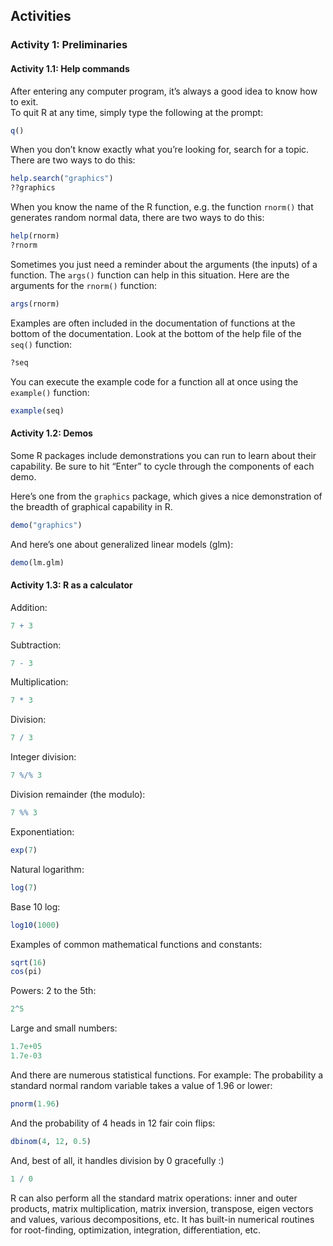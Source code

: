 
## Activities ##

### Activity 1: Preliminaries ###

#### Activity 1.1: Help commands

After entering any computer program, it's always a good idea to know how to exit.  
To quit R at any time, simply type the following at the prompt:

```{r, eval = FALSE}
q()
```

When you don't know exactly what you're looking for,
search for a topic.  There are two ways to do this:

```{r}
help.search("graphics")
??graphics
```

When you know the name of the R function, e.g. the function
`rnorm()` that generates random normal data, there are two ways to do this:
```{r}
help(rnorm)
?rnorm
```


Sometimes you just need a reminder about the arguments (the
inputs) of a function.  The `args()` function can help in
this situation.  Here are the arguments for the `rnorm()`
function:
```{r}
args(rnorm)
```

Examples are often included in the documentation of functions
at the bottom of the documentation.  Look at the bottom of
the help file of the `seq()` function:
```{r}
?seq
```

You can execute the example code for a function all at once
using the `example()` function:

```{r}
example(seq)
```

#### Activity 1.2: Demos


Some R packages include demonstrations you can run to learn
about their capability.  Be sure to hit "Enter" to
cycle through the components of each demo.

Here's one from the `graphics` package, which gives a nice
demonstration of the breadth of graphical capability in R.

```{r, eval = FALSE}
demo("graphics")
```

And here's one about generalized linear models (glm):
```{r, eval = FALSE}
demo(lm.glm)
```


#### Activity 1.3:  R as a calculator
Addition:
```{r}
7 + 3
```

Subtraction:
```{r}
7 - 3
```

Multiplication:
```{r}
7 * 3
```

Division:
```{r}
7 / 3
```

Integer division:
```{r}
7 %/% 3
```

Division remainder (the modulo):
```{r}
7 %% 3
```

Exponentiation:
```{r}
exp(7)
```

Natural logarithm:
```{r}
log(7)
```

Base 10 log:
```{r}
log10(1000)
```

Examples of common mathematical functions and constants:
```{r}
sqrt(16)
cos(pi)
```

Powers:  2 to the 5th:
```{r}
2^5
```

Large and small numbers:
```{r}
1.7e+05
1.7e-03
```

And there are numerous statistical functions.  For example:
The probability a standard normal random variable takes
a value of 1.96 or lower:
```{r}
pnorm(1.96)
```

And the probability of 4 heads in 12 fair coin flips:
```{r}
dbinom(4, 12, 0.5)
```

And, best of all, it handles division by 0 gracefully :) 
```{r}
1 / 0
```

R can also perform all the standard matrix operations:
inner and outer products, matrix multiplication, matrix
inversion, transpose, eigen vectors and values, various
decompositions, etc.  It has built-in numerical routines for
root-finding, optimization, integration, differentiation,
etc.

